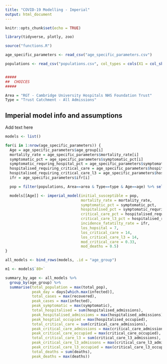 ```yaml
---
title: "COVID-19 Modelling - Imperial"
output: html_document
---
```


```r
knitr::opts_chunk$set(echo = TRUE)

library(tidyverse, plotly, zoo)

source("functions.R")

age_specific_parameters <- read_csv("age_specific_parameters.csv")

populations <- read_csv("populations.csv", col_types = cols(X1 = col_skip()))


#####
##  CHOICES
#####

Area = "RGT - Cambridge University Hospitals NHS Foundation Trust"
Type = "Trust Catchment - All Admissions"
```

## Imperial model info and assumptions
Add text here

```r
models <- list()

for(i in 1:nrow(age_specific_parameters)) {
  Age = age_specific_parameters$age_group[i]
  mortality_rate = age_specific_parameters$mortality_rate[i]
  symptomatic_pct = age_specific_parameters$symptomatic_pct[i]
  symptomatic_requring_hospital_pct = age_specific_parameters$symptomatic_requring_hospital_pct[i]
  hospitalised_requiring_critical_care = age_specific_parameters$hospitalised_requiring_critical_care[i]
  hospitalised_requiring_critical_care_l3 = age_specific_parameters$hospitalised_requiring_critical_care_l3[i]
  ifr = age_specific_parameters$ifr[i]

  pop = filter(populations, Area==area & Type==type & Age==age) %>% select(population) %>% sum()

  models[[Age]] <- imperial_model(initial_susceptible = pop,
                                  mortality_rate = mortality_rate,
                                  symptomatic_pct = symptomatic_pct,
                                  hospitalised_pct = symptomatic_requring_hospital_pct,
                                  critical_care_pct = hospitalised_requiring_critical_care,
                                  critical_care_l3_pct = hospitalised_requiring_critical_care_l3,
                                  incidence_fatatilty_rate = ifr,
                                  los_hopsital = 7,
                                  los_critical_care = 14,
                                  los_critical_care_l3 = 14,
                                  mod_critical_care = 0.33,
                                  mod_deaths = 0.5)
}

all_models <- bind_rows(models, .id = "age_group")

m1 <- models$`80+`
```

```r
summary_by_age <- all_models %>%
  group_by(age_group) %>%
  summarise(total_population = max(total_pop),
            peak_day = days[which.max(infected)],
            total_cases = max(recovered),
            peak_cases = max(infected),
            peak_symptomatic = max(symptomatic),
            total_hospitalised = sum(hospitalised_admissions),
            peak_hospitalised_admissioms = max(hospitalised_admissions),
            peak_hosptial_occupied = max(hospitalised_occupied),
            total_critical_care = sum(critical_care_admissions),
            peak_critical_care_admissions = max(critical_care_admissions),
            peak_critical_care_occupied = max(critical_care_occupied),
            total_critical_care_l3 = sum(critical_care_l3_admissions),
            peak_critical_care_l3_admissons = max(critical_care_l3_admissions),
            peak_critical_care_l3_occupied = max(critical_care_l3_occupied),
            total_deaths = sum(deaths),
            peak_deaths = max(deaths))
```

```r


```

